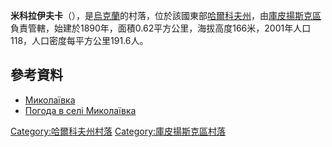 {{coord|49|42|27|N|37|57|34|E|scale:100000_region:UA|display=title}}

'''米科拉伊夫卡'''（{{lang-uk|Миколаївка}}），是[[烏克蘭|烏克蘭]]的村落，位於該國東部[[哈爾科夫州|哈爾科夫州]]，由[[庫皮揚斯克區|庫皮揚斯克區]]負責管轄，始建於1890年，面積0.62平方公里，海拔高度166米，2001年人口118，人口密度每平方公里191.6人。

==參考資料==
*[http://gska2.rada.gov.ua/pls/z7502/A005?rdat1=28.11.2009&rf7571=33636 Миколаївка]{{dead link|date=2018年4月 |bot=InternetArchiveBot |fix-attempted=yes }}
* [http://weather.in.ua/ua/har'kovskaja/15601 Погода в селі Миколаївка] {{Wayback|url=http://weather.in.ua/ua/har%27kovskaja/15601 |date=20160323024931 }}

{{DEFAULTSORT:Миколаївка}}
[[Category:哈爾科夫州村落|Category:哈爾科夫州村落]]
[[Category:庫皮揚斯克區村落|Category:庫皮揚斯克區村落]]


{{Kharkiv-geo-stub}}
